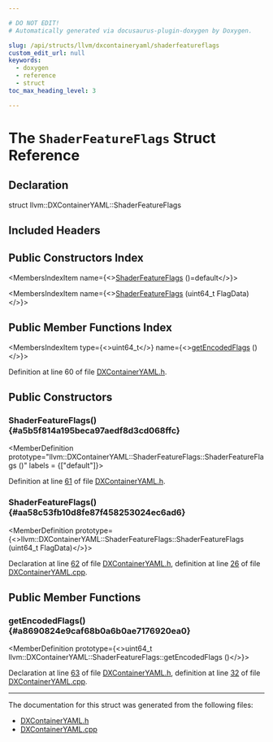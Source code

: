 ```yaml
---

# DO NOT EDIT!
# Automatically generated via docusaurus-plugin-doxygen by Doxygen.

slug: /api/structs/llvm/dxcontaineryaml/shaderfeatureflags
custom_edit_url: null
keywords:
  - doxygen
  - reference
  - struct
toc_max_heading_level: 3

---
```





# The `ShaderFeatureFlags` Struct Reference

<DoxygenPage pluginConfig={pluginConfig}>



## Declaration

<CodeBlock>struct llvm::DXContainerYAML::ShaderFeatureFlags</CodeBlock>

## Included Headers

<IncludesList>
<IncludesListItem
  filePath="llvm/ObjectYAML/DXContainerYAML.h"
  permalink="/docs/api/files/include/include/llvm/include/llvm/objectyaml/dxcontaineryaml-h"
  isLocal="true" />
</IncludesList>

## Public Constructors Index

<MembersIndex>

<MembersIndexItem
  name={<><a href="#a5b5f814a195beca97aedf8d3cd068ffc">ShaderFeatureFlags</a> ()=default</>}>
</MembersIndexItem>

<MembersIndexItem
  name={<><a href="#aa58c53fb10d8fe87f458253024ec6ad6">ShaderFeatureFlags</a> (uint64&#95;t FlagData)</>}>
</MembersIndexItem>

</MembersIndex>

## Public Member Functions Index

<MembersIndex>

<MembersIndexItem
  type={<>uint64&#95;t</>}
  name={<><a href="#a8690824e9caf68b0a6b0ae7176920ea0">getEncodedFlags</a> ()</>}>
</MembersIndexItem>

</MembersIndex>


Definition at line 60 of file <a href="/docs/api/files/include/include/llvm/include/llvm/objectyaml/dxcontaineryaml-h">DXContainerYAML.h</a>.

<SectionDefinition>

## Public Constructors

### ShaderFeatureFlags() {#a5b5f814a195beca97aedf8d3cd068ffc}

<MemberDefinition
  prototype="llvm::DXContainerYAML::ShaderFeatureFlags::ShaderFeatureFlags ()"
  labels = {["default"]}>

Definition at line <a href="/docs/api/files/include/include/llvm/include/llvm/objectyaml/dxcontaineryaml-h/#l00061">61</a> of file <a href="/docs/api/files/include/include/llvm/include/llvm/objectyaml/dxcontaineryaml-h">DXContainerYAML.h</a>.
</MemberDefinition>

### ShaderFeatureFlags() {#aa58c53fb10d8fe87f458253024ec6ad6}

<MemberDefinition
  prototype={<>llvm::DXContainerYAML::ShaderFeatureFlags::ShaderFeatureFlags (uint64&#95;t FlagData)</>}>

Declaration at line <a href="/docs/api/files/include/include/llvm/include/llvm/objectyaml/dxcontaineryaml-h/#l00062">62</a> of file <a href="/docs/api/files/include/include/llvm/include/llvm/objectyaml/dxcontaineryaml-h">DXContainerYAML.h</a>, definition at line <a href="/docs/api/files/lib/lib/objectyaml/dxcontaineryaml-cpp/#l00026">26</a> of file <a href="/docs/api/files/lib/lib/objectyaml/dxcontaineryaml-cpp">DXContainerYAML.cpp</a>.
</MemberDefinition>

</SectionDefinition>

<SectionDefinition>

## Public Member Functions

### getEncodedFlags() {#a8690824e9caf68b0a6b0ae7176920ea0}

<MemberDefinition
  prototype={<>uint64&#95;t llvm::DXContainerYAML::ShaderFeatureFlags::getEncodedFlags ()</>}>

Declaration at line <a href="/docs/api/files/include/include/llvm/include/llvm/objectyaml/dxcontaineryaml-h/#l00063">63</a> of file <a href="/docs/api/files/include/include/llvm/include/llvm/objectyaml/dxcontaineryaml-h">DXContainerYAML.h</a>, definition at line <a href="/docs/api/files/lib/lib/objectyaml/dxcontaineryaml-cpp/#l00032">32</a> of file <a href="/docs/api/files/lib/lib/objectyaml/dxcontaineryaml-cpp">DXContainerYAML.cpp</a>.
</MemberDefinition>

</SectionDefinition>

<hr/>

The documentation for this struct was generated from the following files:

<ul>
<li><a href="/docs/api/files/include/include/llvm/include/llvm/objectyaml/dxcontaineryaml-h">DXContainerYAML.h</a></li>
<li><a href="/docs/api/files/lib/lib/objectyaml/dxcontaineryaml-cpp">DXContainerYAML.cpp</a></li>
</ul>

</DoxygenPage>

